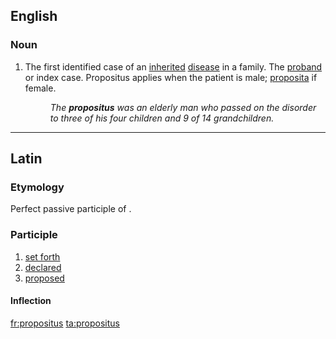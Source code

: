 ==English==

===Noun===
{{en-noun|es}}

# The first identified case of an [[inherited]] [[disease]] in a family. The [[proband]] or index case. Propositus applies when the patient is male; [[proposita]] if female.
#: ''The '''propositus''' was an elderly man who passed on the disorder to three of his four children and 9 of 14 grandchildren.''

----

==Latin==

===Etymology===
Perfect passive participle of {{m|la|prōpōnō}}.

===Participle===
{{la-perfect participle|proposit|prōposit}}

# [[set forth]]
# [[declared]]
# [[proposed]]

====Inflection====
{{la-decl-1&2|prōposit}}

[[fr:propositus]]
[[ta:propositus]]